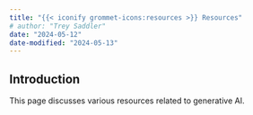 ```yaml
---
title: "{{< iconify grommet-icons:resources >}} Resources"
# author: "Trey Saddler"
date: "2024-05-12"
date-modified: "2024-05-13"
---
```


## Introduction

This page discusses various resources related to generative AI.